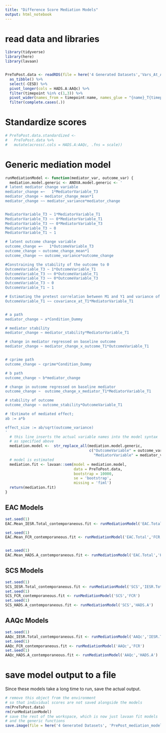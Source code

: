 ```yaml
---
title: "Difference Score Mediation Models"
output: html_notebook
---
```


# read data and libraries

```r

library(tidyverse)
library(here)
library(lavaan)


PreToPost.data <- readRDS(file = here('4 Generated Datasets','Vars_At_All_Timepoints.rds')) %>%
  as_tibble() %>%
  select(-CESD) %>%
  pivot_longer(cols = HADS.A:AAQc) %>%
  filter(timepoint %in% c(1,3)) %>%
  pivot_wider(names_from = timepoint:name, names_glue = "{name}_T{timepoint}") %>%
  filter(complete.cases(.))
```

# Standardize scores

```r

# PreToPost.data.standardized <-
#   PreToPost.data %>%
#   mutate(across(.cols = HADS.A:AAQc, .fns = scale))

```

# Generic mediation model

```r

runMediationModel <- function(mediator_var, outcome_var) {
  mediation.model.generic <- ANOVA.model.generic <- '
# latent mediator change variable
mediator_change =~   1*MediatorVariable_T3
mediator_change ~ mediator_change_mean*1
mediator_change ~~ mediator_variance*mediator_change


MediatorVariable_T3 ~ 1*MediatorVariable_T1
MediatorVariable_T3 ~~ 0*MediatorVariable_T1
MediatorVariable_T3 ~~ 0*MediatorVariable_T3
MediatorVariable_T3 ~ 0
MediatorVariable_T1 ~ 1

# latent outcome change variable
outcome_change =~   1*OutcomeVariable_T3
outcome_change ~ outcome_change_mean*1
outcome_change ~~ outcome_variance*outcome_change

#Constraining the stability of the outcome to 0
OutcomeVariable_T3 ~ 1*OutcomeVariable_T1
OutcomeVariable_T3 ~~ 0*OutcomeVariable_T1
OutcomeVariable_T3 ~~ 0*OutcomeVariable_T3
OutcomeVariable_T3 ~ 0
OutcomeVariable_T1 ~ 1

# Estimating the pretest correlation between M1 and Y1 and variance of X
OutcomeVariable_T1 ~~ covariance_at_T1*MediatorVariable_T1


# a path
mediator_change ~ a*Condition_Dummy

# mediator stability
mediator_change ~ mediator_stability*MediatorVariable_T1

# change in mediator regressed on baseline outcome
mediator_change ~ mediator_change_x_outcome_T1*OutcomeVariable_T1


# cprime path
outcome_change ~ cprime*Condition_Dummy

# b path
outcome_change ~ b*mediator_change

# change in outcome regressed on baseline mediator
outcome_change ~  outcome_change_x_mediator_T1*MediatorVariable_T1

# stability of outcome 
outcome_change ~ outcome_stability*OutcomeVariable_T1

# !Estimate of mediated effect;
ab := a*b

effect_size := ab/sqrt(outcome_variance)
'
  # this line inserts the actual variable names into the model syntax
  # as specified above
  mediation.model <-  str_replace_all(mediation.model.generic,
                                      c("OutcomeVariable" = outcome_var,
                                        "MediatorVariable" = mediator_var))
  # model is estimated
  mediation.fit <- lavaan::sem(model = mediation.model,
                               data = PreToPost.data,
                               bootstrap = 10000,
                               se = 'bootstrap',
                               missing = 'fiml')
  return(mediation.fit)
}


```

## EAC Models
```r
set.seed(1)
EAC.Mean_IESR.Total_contemporaneous.fit <- runMediationModel('EAC.Total','IESR.Total')

set.seed(1)
EAC.Mean_FCR_contemporaneous.fit <- runMediationModel('EAC.Total','FCR')


set.seed(1)
EAC.Mean_HADS.A_contemporaneous.fit <- runMediationModel('EAC.Total','HADS.A')

```

## SCS Models
```r
set.seed(1)
SCS_IESR.Total_contemporaneous.fit <- runMediationModel('SCS','IESR.Total')
set.seed(1)
SCS_FCR_contemporaneous.fit <- runMediationModel('SCS','FCR')
set.seed(1)
SCS_HADS.A_contemporaneous.fit <- runMediationModel('SCS','HADS.A')
```


## AAQc Models
```r
set.seed(1)
AAQc_IESR.Total_contemporaneous.fit <- runMediationModel('AAQc','IESR.Total')
set.seed(1)
AAQc_FCR_contemporaneous.fit <- runMediationModel('AAQc','FCR')
set.seed(1)
AAQc_HADS.A_contemporaneous.fit <- runMediationModel('AAQc','HADS.A')
```

# save model output to a file

Since these models take a long time to run,
save the actual output.

```r
# remove this object from the environment
# so that individual scores are not saved alongside the models
rm(PreToPost.data)
rm(runMediationModel)
# save the rest of the workspace, which is now just lavaan fit models
# and the generic functions
save.image(file = here('4 Generated Datasets', 'PrePost_mediation_models_ANCOVA_equivalent.RData'))
```